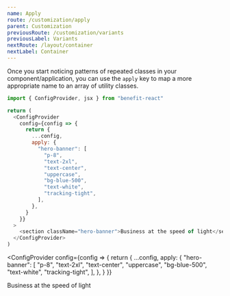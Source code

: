 ```yaml
---
name: Apply
route: /customization/apply
parent: Customization
previousRoute: /customization/variants
previousLabel: Variants
nextRoute: /layout/container
nextLabel: Container
---
```


Once you start noticing patterns of repeated classes in your component/application, you can use the `apply` key to map a more appropriate name to an array of utility classes.

```js
import { ConfigProvider, jsx } from "benefit-react"

return (
  <ConfigProvider
    config={config => {
      return {
        ...config,
        apply: {
          "hero-banner": [
            "p-8",
            "text-2xl",
            "text-center",
            "uppercase",
            "bg-blue-500",
            "text-white",
            "tracking-tight",
          ],
        },
      }
    }}
  >
    <section className="hero-banner">Business at the speed of light</section>
  </ConfigProvider>
)
```

<ConfigProvider
  config={config => {
    return {
      ...config,
      apply: {
        "hero-banner": [
          "p-8",
          "text-2xl",
          "text-center",
          "uppercase",
          "bg-blue-500",
          "text-white",
          "tracking-tight",
        ],
      },
    }
  }}
>
  <Box is="section" className="hero-banner">
    Business at the speed of light
  </Box>
</ConfigProvider>

